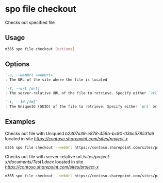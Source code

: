 
# spo file checkout

Checks out specified file

## Usage

```sh
m365 spo file checkout [options]
```

## Options

```md defintion-list
`-u, --webUrl <webUrl>`
: The URL of the site where the file is located

`-f, --url [url]`
: The server-relative URL of the file to retrieve. Specify either `url` or `id` but not both

`-i, --id [id]`
: The UniqueId (GUID) of the file to retrieve. Specify either `url` or `id` but not both
```

<Global />

## Examples

Checks out file with UniqueId _b2307a39-e878-458b-bc90-03bc578531d6_ located in site _https://contoso.sharepoint.com/sites/project-x_

```sh
m365 spo file checkout --webUrl https://contoso.sharepoint.com/sites/project-x --id 'b2307a39-e878-458b-bc90-03bc578531d6'
```

Checks out file with server-relative url _/sites/project-x/documents/Test1.docx_ located in site _https://contoso.sharepoint.com/sites/project-x_

```sh
m365 spo file checkout --webUrl https://contoso.sharepoint.com/sites/project-x --url '/sites/project-x/documents/Test1.docx'
```
